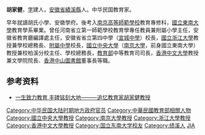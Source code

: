 '''胡家健'''，[[表字|字]]建人，[[安徽省|安徽省]][[績溪縣|績溪縣]]人。中华民国教育家。

早年就讀胡氏小學、安徽學府。後考入[[南京高等師範學校|南京高等師範學校]]教育專修科，[[國立東南大學|國立東南大學]]教育學系畢業。曾任河南省立第一師範學校教育學專任教員兼附屬小學主任，安徽省教育廳編譯處主任，安徽省省立第四中學（[[宣城中學|宣城中學]]）校長，[[國立浙江大學|國立浙江大學]]教授兼學校總務長、[[國立浙江大學附屬中學|附屬中學]]校長，[[國立中央大學|國立中央大學]]（[[南京大學|南京大學]]，前身國立東南大學）教授兼校柏溪分校主任、學校總務長，[[中華民國教育部|教育部]]中等教育司司長，[[香港中文大學|香港中文大學]]教授兼文學院院長、[[香港|香港]][[中山圖書館|中山圖書館]]董事長等職。

== 参考资料 ==
*[http://www.zdxb.zju.edu.cn/article/show_article_one.php?article_id=7413 一生致力教育 丰碑铭刻大地———追忆教育家胡家健教授]{{Dead link|date=2019年5月 |bot=InternetArchiveBot |fix-attempted=yes }}

{{DEFAULTSORT:HU}}
[[Category:中华民国大陆时期地方政府官员|Category:中华民国大陆时期地方政府官员]]
[[Category:中華民國教育部相關人物|Category:中華民國教育部相關人物]]
[[Category:國立中央大學教授|Category:國立中央大學教授]]
[[Category:南京大學教授|Category:南京大學教授]]
[[Category:浙江大學教授|Category:浙江大學教授]]
[[Category:香港中文大學教授|Category:香港中文大學教授]]
[[Category:国立东南大学校友|Category:国立东南大学校友]]
[[Category:绩溪人|Category:绩溪人]]
[[Category:胡姓|JIA]]